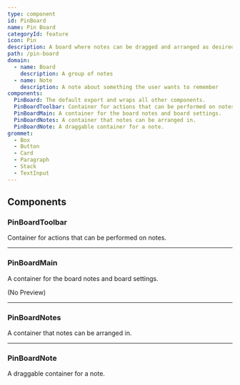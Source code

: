 ```yaml
---
type: component
id: PinBoard
name: Pin Board
categoryId: feature
icon: Pin
description: A board where notes can be dragged and arranged as desired
path: /pin-board
domain:
  - name: Board
    description: A group of notes
  - name: Note
    description: A note about something the user wants to remember
components:
  PinBoard: The default export and wraps all other components.
  PinBoardToolbar: Container for actions that can be performed on notes.
  PinBoardMain: A container for the board notes and board settings.
  PinBoardNotes: A container that notes can be arranged in.
  PinBoardNote: A draggable container for a note.
grommet:
  - Box
  - Button
  - Card
  - Paragraph
  - Stack
  - TextInput
---
```


## Components

### PinBoardToolbar

Container for actions that can be performed on notes.

<Preview height="xsmall">
  <PinBoardToolbar selectedIds={['note-1', 'note-2']} />
</Preview>

---

### PinBoardMain

A container for the board notes and board settings.

(No Preview)

---

### PinBoardNotes

A container that notes can be arranged in.

<Preview>
  <PinBoardNotes
    notes={[
      {
        "id": "note-1",
        "title": "Note #1",
        "x": 25,
        "y": 25,
        "width": 225,
        "height": 75
      },
      {
        "id": "note-2",
        "title": "Note #2",
        "x": 275,
        "y": 25,
        "width": 225,
        "height": 75
      }
    ]}
  />
</Preview>

---

### PinBoardNote

A draggable container for a note.

<Preview>
  <PinBoardNote
    note={{
      "id": "note-1",
      "title": "Note #1",
      "x": 25,
      "y": 25,
      "width": 225,
      "height": 75
    }}
  />
</Preview>
